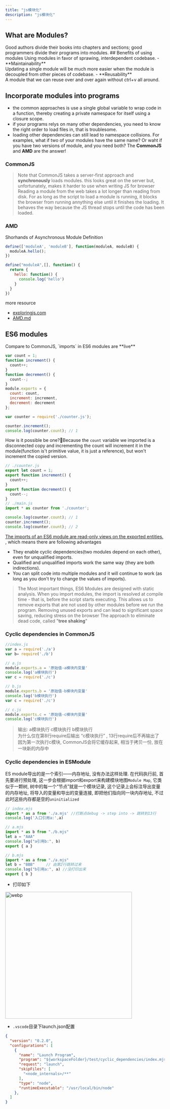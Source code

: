 ```yaml
---
title: "js模块化"
description: "js模块化"
---
```


## What are Modules?
<Callout>
  Good authors divide their books into chapters and sections; good programmers divide their 
  programs into modules. 
</Callout>
## Benefits of using modules 
Using modules in favor of sprawing, interdependent codebase.
- **Maintainability** <br/>
  Updating a single module will be much more easier when the module is decoupled from other pieces of codebase.
- **Reusability** <br/>
  A module that we can reuse over and over again without ctrl+v all around.

## Incorporate modules into programs
- the common approaches is use a single global variable to wrap code in a function, thereby creating a private 
  namespace for itself using a closure scope.
- if your programs relys on many other dependencies, you need to know the right order to load files in, that is troublesome.
- loading other dependencies can still lead to namespace collisions. For examples, what if two of your modules have the same name?
  Or waht if you have two versions of module, and you need both? The **CommonJS** and **AMD** are the answer!


### CommonJS
> Note that CommonJS takes a server-first approach and **synchronously** loads modules.
> this looks great on the server but, unfortunately, makes it harder to use when writing JS for browser
> Reading a module from the web takes a lot longer than reading from disk.
> For as long as the script to load a module is running, it blocks the browser from running annything else until it finishes the loading.
> It behaves the way because the JS thread stops until the code has been loaded.

### AMD
Shorhands of Asynchronous Module Definition

```js
define(['moduleA', 'moduleB'], function(moduleA, moduleB) {
  moduleA.hello();
})
```

```js title="moduleA.js"
define("moduleA",[], function() {
  return {
    hello: function() {
      console.log('hello')
    }
  }
})
```
more resource 
- [exploringjs.com](exploringjs.com/es6/ch_modules.html)
- [AMD.md](https://github.com/amdjs/amdjs-api/blob/master/AMD.md)

## ES6 modules
<Callout>
  Compare to CommonJS, `imports` in ES6 modules are **live**  
</Callout>


```js title="counter.js"
var count = 1;
function increment() {
  count++;
}
function decrement() {
  count--;
}
module.exports = {
  count: count,
  increment: increment,
  decrement: decrement
};
``` 
```js title="main.js" showLineNumbers {4}
var counter = require('./counter.js');

counter.increment();
console.log(counter.count); // 1
```
How is it possible be one?🤔Because the `count` variable we imported is a disconnected copy and incrementing the count 
will increment it in the module(function is't primitive value, it is just a reference), but won't increment the copied version.

```js
// ./counter.js
export let count = 1;
export function increment() {
  count++;
}
export function decrement() {
  count--;
}
// ./main.js
import * as counter from './counter';

console.log(counter.count); // 1
counter.increment();
console.log(counter.count); // 2
```
[The imports of an ES6 module are read-only views on the exported entities.](https://exploringjs.com/es6/ch_modules.html#_imports-are-read-only-views-on-exports)
, which means there are following advantages<br/>

- They enable cyclic dependencies(two modules depend on each other), even for unqualified imports.
- Qualified and unqualified imports work the same way (they are both indirections).
- You can split code into multiple modules and it will continue to work (as long as you don't try to change the values of imports).
> The Most important things, ES6 Modules are designed with static analysis. When you import modules,
> the import is resolved at compile time - that is, before the script starts executing.
> This allows us to remove exports that are not used by other modules before we run the program.
> Removing unused exports and  can lead to significant space saving, reducing stress on the browser
> The approach to eliminate dead code, called "**tree shaking**"

### Cyclic dependencies in CommonJS
```js showLineNumbers 
//index.js
var a = require('./a')
var b= require('./b')

// a.js
module.exports.a = '原始值-a模块内变量'
console.log('a模块执行')
var c = require('./c')

// b.js
module.exports.b = '原始值-b模块内变量'
console.log('b模块执行')
var c = require('./c')

// c.js
module.exports.c = '原始值-c模块内变量'
console.log('c模块执行')
```
> 输出: a模块执行 c模块执行 b模块执行<br/>
> 为什么仅在第8行require后输出 “c模块执行” , 13行require后不再输出了<br/>
> 因为第一次执行c模块, CommonJS会将它缓存起来, 相当于拷贝一份, 放在一块新的内存中

### Cyclic dependencies in ESModule

ES module导出的是一个索引——内存地址, 没有办法这样处理. 
在代码执行前, 首先要进行预处理, 这一步会根据import和export来构建模块地图`Module Map`, 它类似于一颗树, 树中的每一个“节点”就是一个模块记录, 这个记录上会标注导出变量的内存地址, 将导入的变量和导出的变量连接, 即把他们指向同一块内存地址, 不过此时这些内存都是空的`uninitialized`

```js showLineNumbers
// index.mjs
import * as a from './a.mjs' //打断点debug -> step into -> 跳转到13行
console.log('入口引用a:',a)

// a.mjs
import * as b from "./b.mjs"
let a = "AAA"
console.log("a引用b:", b)
export { a }

// b.mjs
import * as a from "./a.mjs"
let b = "BBB"     // 由第2行跳转过来
console.log("b引用a:", a) //没打印出来
export { b }
```
- 打印如下
<Image src="/images/jsbundle/cyclic-dependencies-in-esmodule.webp" height='400' width='400' alt="webp" />

- `.vscode`目录下launch.json配置
```json
{
  "version": "0.2.0",
  "configurations": [
    {
      "name": "Launch Program",
      "program": "${workspaceFolder}/test/cyclic_dependencies/index.mjs", //workspaceFolder是当前打开的最上层目录
      "request": "launch",
      "skipFiles": [
        "<node_internals>/**"
      ],
      "type": "node",
      "runtimeExecutable": "/usr/local/bin/node"
    },
  ]
}
```